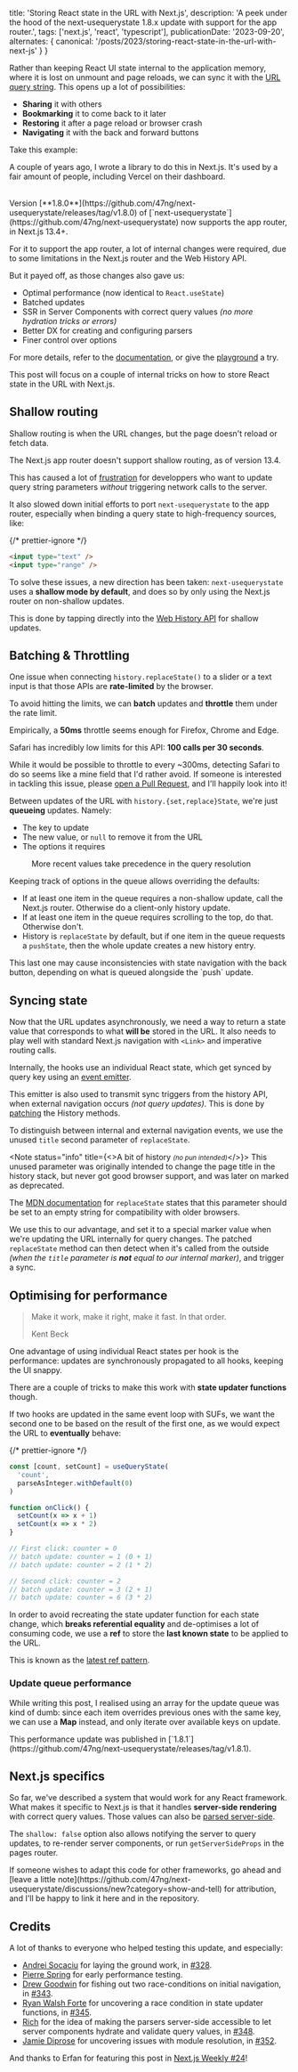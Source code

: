   title: 'Storing React state in the URL with Next.js',
  description:
    'A peek under the hood of the next-usequerystate 1.8.x update with support for the app router.',
  tags: ['next.js', 'react', 'typescript'],
  publicationDate: '2023-09-20',
  alternates: {
    canonical: '/posts/2023/storing-react-state-in-the-url-with-next-js'
  }
}


Rather than keeping React UI state internal to the application memory, where it is lost on unmount and page reloads,
we can sync it with the [URL query string](https://en.wikipedia.org/wiki/Query_string).
This opens up a lot of possibilities:

- **Sharing** it with others
- **Bookmarking** it to come back to it later
- **Restoring** it after a page reload or browser crash
- **Navigating** it with the back and forward buttons

Take this example:


<Demo />

A couple of years ago, I wrote a library to do this in Next.js. It's used
by a fair amount of people, including Vercel on their dashboard.

<NpmPackage
  pkg="next-usequerystate"
  repo="47ng/next-usequerystate"
  accent="text-indigo-500 dark:text-indigo-400"
/>

<br />

<Note status="success" title="Announcement" icon={FiPackage}>
  Version
  [**1.8.0**](https://github.com/47ng/next-usequerystate/releases/tag/v1.8.0) of
  [`next-usequerystate`](https://github.com/47ng/next-usequerystate) now
  supports the app router, in Next.js 13.4+.
</Note>

For it to support the app router, a lot of internal changes were required, due
to some limitations in the Next.js router and the Web History API.

But it payed off, as those changes also gave us:

- Optimal performance (now identical to `React.useState`)
- Batched updates
- SSR in Server Components with correct query values _(no more hydration tricks or errors)_
- Better DX for creating and configuring parsers
- Finer control over options

For more details, refer to the [documentation](https://github.com/47ng/next-usequerystate#readme),
or give the [playground](https://next-usequerystate.vercel.app/) a try.

This post will focus on a couple of internal tricks on how to store React
state in the URL with Next.js.

## Shallow routing

<Note status="info" title="Definition">
  Shallow routing is when the URL changes, but the page doesn't reload or fetch
  data.
</Note>

The Next.js app router doesn't support shallow routing, as of version 13.4.

This has caused a lot of [frustration](https://github.com/vercel/next.js/discussions/48110)
for developpers who want to update query string parameters _without_ triggering
network calls to the server.

It also slowed down initial efforts to port `next-usequerystate` to the app router,
especially when binding a query state to high-frequency sources, like:

{/* prettier-ignore */}
```html
<input type="text" />
<input type="range" />
```

To solve these issues, a new direction has been taken: `next-usequerystate` uses
a **shallow mode by default**, and does so by only using the Next.js router
on non-shallow updates.

This is done by tapping directly into the [Web History API](https://developer.mozilla.org/en-US/docs/Web/API/History_API/Working_with_the_History_API)
for shallow updates.

## Batching & Throttling

One issue when connecting `history.replaceState()` to a slider or a text input
is that those APIs are **rate-limited** by the browser.

To avoid hitting the limits, we can **batch** updates and **throttle** them under the
rate limit.

Empirically, a **50ms** throttle seems enough for Firefox, Chrome and Edge.

<Note status="warning" title="Note for Safari users">

Safari has incredibly low limits for this API: **100 calls per 30 seconds**.

While it would be possible to throttle to every ~300ms, detecting Safari to do so
seems like a mine field that I'd rather avoid. If someone is interested in tackling
this issue, please [open a Pull Request](https://github.com/47ng/next-usequerystate/fork),
and I'll happily look into it!

</Note>

Between updates of the URL with `history.{set,replace}State`, we're just **queueing**
updates. Namely:

- The key to update
- The new value, or `null` to remove it from the URL
- The options it requires


<figure>
  <UpdateQueue
    className="w-full dark:hue-rotate-180 dark:invert"
    height={null}
  />
  <figcaption>
    More recent values take precedence in the query resolution
  </figcaption>
</figure>

Keeping track of options in the queue allows overriding the defaults:

- If at least one item in the queue requires a non-shallow update, call the Next.js router.
  Otherwise do a client-only history update.
- If at least one item in the queue requires scrolling to the top, do that. Otherwise don't.
- History is `replaceState` by default, but if one item in the queue requests a `pushState`,
  then the whole update creates a new history entry.

<Note status="warning">
  This last one may cause inconsistencies with state navigation with the back
  button, depending on what is queued alongside the `push` update.
</Note>

## Syncing state

Now that the URL updates asynchronously, we need a way to return a state value
that corresponds to what **will be** stored in the URL. It also needs to play
well with standard Next.js navigation with `<Link>` and imperative routing calls.

Internally, the hooks use an individual React state, which get synced by query key
using an [event emitter](https://github.com/developit/mitt).

This emitter is also used to transmit sync triggers from the history API, when
external navigation occurs _(not query updates)_. This is done by [patching](https://github.com/47ng/next-usequerystate/blob/32c764403b86ced7a676470eb4bce4f5c6697945/src/lib/sync.ts#L28-L81)
the History methods.

To distinguish between internal and external navigation events, we use the
unused `title` second parameter of `replaceState`.

<Note status="info" title={<>A bit of history <small><em>(no pun intended)</em></small></>}>
  This unused parameter was originally intended to change the page title in the
  history stack, but never got good browser support, and was later on marked as
  deprecated.

The [MDN documentation](https://developer.mozilla.org/en-US/docs/Web/API/History/replaceState#parameters) for `replaceState` states that this parameter should be
set to an empty string for compatibility with older browsers.

</Note>

We use this to our advantage, and set it to a special marker value when we're
updating the URL internally for query changes. The patched `replaceState` method
can then detect when it's called from the outside _(when the `title` parameter
is **not** equal to our internal marker)_, and trigger a sync.

## Optimising for performance

> Make it work, make it right, make it fast. In that order.
>
> <figcaption>Kent Beck</figcaption>

One advantage of using individual React states per hook is the performance:
updates are synchronously propagated to all hooks, keeping the UI snappy.

There are a couple of tricks to make this work with **state updater functions** though.

If two hooks are updated in the same event loop with SUFs, we want the second one
to be based on the result of the first one, as we would expect the URL to
**eventually** behave:

{/* prettier-ignore */}
```ts
const [count, setCount] = useQueryState(
  'count',
  parseAsInteger.withDefault(0)
)

function onClick() {
  setCount(x => x + 1)
  setCount(x => x * 2)
}

// First click: counter = 0
// batch update: counter = 1 (0 + 1)
// batch update: counter = 2 (1 * 2)

// Second click: counter = 2
// batch update: counter = 3 (2 + 1)
// batch update: counter = 6 (3 * 2)
```

In order to avoid recreating the state updater function for each state change,
which **breaks referential equality** and de-optimises a lot of consuming code,
we use a **ref** to store the **last known state** to be applied to the URL.

This is known as the [latest ref pattern](https://epicreact.dev/the-latest-ref-pattern-in-react/).

### Update queue performance

While writing this post, I realised using an array for the update queue was kind
of dumb: since each item overrides previous ones with the same key, we can use
a **Map** instead, and only iterate over available keys on update.

<Note status="success">
  This performance update was published in
  [`1.8.1`](https://github.com/47ng/next-usequerystate/releases/tag/v1.8.1).
</Note>

## Next.js specifics

So far, we've described a system that would work for any React framework.
What makes it specific to Next.js is that it handles **server-side rendering**
with correct query values. Those values can also be
[parsed server-side](https://github.com/47ng/next-usequerystate#using-parsers-in-server-components).

The `shallow: false` option also allows notifying the server to query updates,
to re-render server components, or run `getServerSideProps` in the pages router.

<Note>
  If someone wishes to adapt this code for other frameworks, go ahead and [leave
  a little
  note](https://github.com/47ng/next-usequerystate/discussions/new?category=show-and-tell)
  for attribution, and I'll be happy to link it here and in the repository.
</Note>

## Credits

A lot of thanks to everyone who helped testing this update, and especially:

- [Andrei Socaciu](https://github.com/andreisocaciu) for laying the
  ground work, in [#328](https://github.com/47ng/next-usequerystate/pull/328).
- [Pierre Spring](https://fosstodon.org/@caillou) for early performance testing.
- [Drew Goodwin](https://github.com/tacomanator) for fishing out two race-conditions
  on initial navigation, in [#343](https://github.com/47ng/next-usequerystate/discussions/343#discussioncomment-6975945).
- [Ryan Walsh Forte](https://github.com/ryan-walsh-forte) for uncovering a race
  condition in state updater functions, in [#345](https://github.com/47ng/next-usequerystate/issues/345).
- [Rich](https://github.com/r1chm8) for the idea of making the parsers
  server-side accessible to let server components hydrate and validate query values,
  in [#348](https://github.com/47ng/next-usequerystate/discussions/348).
- [Jamie Diprose](https://github.com/jdddog) for uncovering issues with module
  resolution, in [#352](https://github.com/47ng/next-usequerystate/discussions/352).

And thanks to Erfan for featuring this post in [Next.js Weekly \#24](https://nextjsweekly.com/issues/24)!
